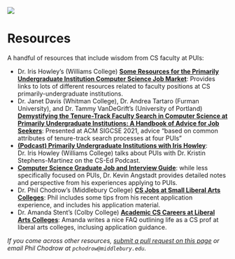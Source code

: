 ![](assets/img/cs-pui-listing.jpg)

# Resources


A handful of resources that include wisdom from CS faculty at PUIs:

- Dr. Iris Howley's (Williams College) [**Some Resources for the Primarily Undergraduate Institution Computer Science Job Market**](https://docs.google.com/document/d/1JGyp7_NJKDAjCpsm8Z5_lty0P76jk3bhPPMdQJaF0nw/edit?usp=sharing): Provides links to lots of different resources related to faculty positions at CS primarily-undergraduate institutions. 
- Dr. Janet Davis (Whitman College), Dr. Andrea Tartaro (Furman University), and Dr. Tammy VanDeGrift's (University of Portland) [**Demystifying the Tenure-Track Faculty Search in Computer Science at Primarily Undergraduate Institutions: A Handbook of Advice for Job Seekers**](https://dl.acm.org/doi/10.1145/3408877.3432512): Presented at ACM SIGCSE 2021, advice "based on common attributes of tenure-track search processes at four PUIs"
- [**(Podcast) Primarily Undergraduate Institutions with Iris Howley**](https://csedpodcast.org/blog/s3ep10_primarily_undergraduate_institutions/): Dr. Iris Howley (Williams College) talks about PUIs with Dr. Kristin Stephens-Martinez on the CS-Ed Podcast.
- [**Computer Science Graduate Job and Interview Guide**](https://csguides.github.io/grad-job-guide/): while less specifically focused on PUIs, Dr. Kevin Angstadt provides detailed notes and perspective from his experiences applying to PUIs. 
- Dr. Phil Chodrow's (Middlebury College) [**CS Jobs at Small Liberal Arts Colleges**](https://www.philchodrow.prof/job_app.html): Phil includes some tips from his recent application experience, and includes his application material. 
- Dr. Amanda Stent's (Colby College) [**Academic CS Careers at Liberal Arts Colleges**](https://medium.com/@ajstent/academic-cs-careers-at-liberal-arts-colleges-917b0d3e82ab): Amanda writes a nice FAQ outlining life as a CS prof at liberal arts colleges, inclusing application guidance.  

*If you come across other resources, [submit a pull request on this page](https://github.com/cs-pui/cs-pui.github.io/blob/master/resources.md) or email Phil Chodrow at `pchodrow@middlebury.edu`.*